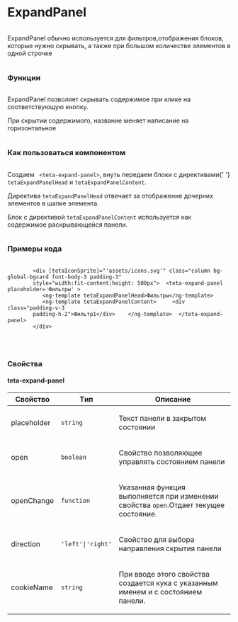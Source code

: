 
<Meta of={ExpandPanelStories} />

<div class="column gap-24">
  <h1>ExpandPanel</h1>
  <div class="column">
    <p>
      ExpandPanel обычно используется для фильтров,отображения блоков, которые нужно скрывать, а также при большом
      количестве элементов в одной строчке
    </p>
  </div>
  <h3>Функции</h3>
  <div class="column">
    <p>ExpandPanel позволяет скрывать содержимое при клике на соответствующую кнопку.</p>
    <p>При скрытии содержимого, название меняет написание на горизонтальное</p>
  </div>
  <h3>Как пользоваться компонентом</h3>
  <div class="column">
    <p>
      Создаем <code> &lt;teta-expand-panel&gt;</code>, внуть передаем блоки с директивами{' '}
      <code>tetaExpandPanelHead</code> и <code>tetaExpandPanelContent</code>.
    </p>
    <p>
      Директива <code>tetaExpandPanelHead</code> отвечает за отображение дочерних элементов в шапке элемента.
    </p>
    <p>
      Блок с директивой <code>tetaExpandPanelContent</code> используется как содержимое раскрывающейся панели.
    </p>
  </div>
  <h3>Примеры кода</h3>
  <p>
    <pre>
      <code>
        &lt;div [tetaIconSprite]="'assets/icons.svg'" class="column bg-global-bgcard font-body-3 padding-3"
        style="width:fit-content;height: 500px"&gt; &nbsp;&lt;teta-expand-panel placeholder='Фильтры' &gt;
        &nbsp;&nbsp;&nbsp;&lt;ng-template tetaExpandPanelHead&gt;Фильтры&lt;/ng-template&gt;
        &nbsp;&nbsp;&nbsp;&lt;ng-template tetaExpandPanelContent&gt; &nbsp;&nbsp;&nbsp;&nbsp;&lt;div class="padding-v-3
        padding-h-2"&gt;Фильтр1&lt;/div&gt; &nbsp;&nbsp;&nbsp;&lt;/ng-template&gt; &nbsp;&lt;/teta-expand-panel&gt;
        &lt;/div&gt;
      </code>
    </pre>
  </p>
  <div class="column">
    <h3>Свойства</h3>
    <h4>teta-expand-panel</h4>
    <table>
      <thead>
        <tr>
          <th>Свойство</th>
          <th>Tип</th>
          <th>Описание</th>
        </tr>
      </thead>
      <tbody>
        <tr>
          <td class="text-align-center">
            <p>placeholder</p>
          </td>
          <td class="text-align-center">
            <code>string</code>
          </td>
          <td class="text-align-center">
            <p>Текст панели в закрытом состоянии</p>
          </td>
        </tr>
        <tr>
          <td class="text-align-center">
            <p>open</p>
          </td>
          <td class="text-align-center">
            <code>boolean</code>
          </td>
          <td class="text-align-center">
            <p>Свойство позволяющее управлять состоянием панели</p>
          </td>
        </tr>
        <tr>
          <td class="text-align-center">
            <p>openChange</p>
          </td>
          <td class="text-align-center">
            <code>function</code>
          </td>
          <td class="text-align-center">
            <p>
              Указанная функция выполняется при изменении свойства <code>open</code>.Отдает текущее состояние.
            </p>
          </td>
        </tr>
        <tr>
          <td class="text-align-center">
            <p>direction</p>
          </td>
          <td class="text-align-center">
            <code>'left'|'right'</code>
          </td>
          <td class="text-align-center">
            <p>Свойство для выбора направления скрытия панели</p>
          </td>
        </tr>
        <tr>
          <td class="text-align-center">
            <p>cookieName</p>
          </td>
          <td class="text-align-center">
            <code>string</code>
          </td>
          <td class="text-align-center">
            <p>При вводе этого свойства создается кука с указанным именем и с состоянием панели.</p>
          </td>
        </tr>
      </tbody>
    </table>
  </div>
</div>
